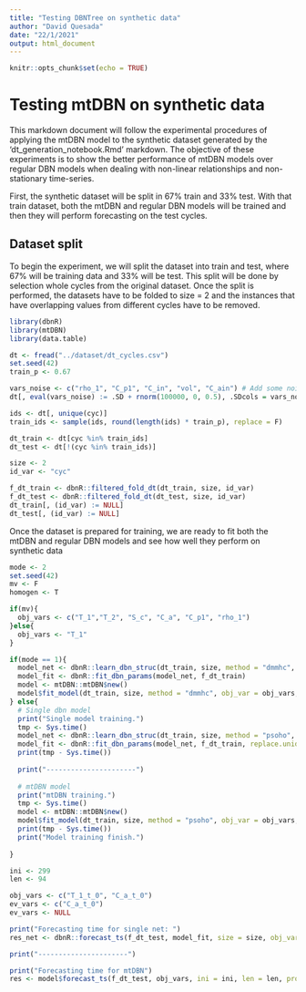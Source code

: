```yaml
---
title: "Testing DBNTree on synthetic data"
author: "David Quesada"
date: "22/1/2021"
output: html_document
---
```


```r
knitr::opts_chunk$set(echo = TRUE)
```

# Testing mtDBN on synthetic data

This markdown document will follow the experimental procedures of applying the mtDBN model to the synthetic dataset generated by the 'dt_generation_notebook.Rmd' markdown. The objective of these experiments is to show the better performance of mtDBN models over regular DBN models when dealing with non-linear relationships and non-stationary time-series. 

First, the synthetic dataset will be split in 67% train and 33% test. With that train dataset, both the mtDBN and regular DBN models will be trained and then they will perform forecasting on the test cycles. 

## Dataset split

To begin the experiment, we will split the dataset into train and test, where 67% will be training data and 33% will be test. This split will be done by selection whole cycles from the original dataset. Once the split is performed, the datasets have to be folded to size = 2 and the instances that have overlapping values from different cycles have to be removed.

```r
library(dbnR)
library(mtDBN)
library(data.table)
```

```r
dt <- fread("../dataset/dt_cycles.csv")
set.seed(42)
train_p <- 0.67

vars_noise <- c("rho_1", "C_p1", "C_in", "vol", "C_ain") # Add some noise to avoid singular matrix errors later
dt[, eval(vars_noise) := .SD + rnorm(100000, 0, 0.5), .SDcols = vars_noise]

ids <- dt[, unique(cyc)]
train_ids <- sample(ids, round(length(ids) * train_p), replace = F)

dt_train <- dt[cyc %in% train_ids]
dt_test <- dt[!(cyc %in% train_ids)]

size <- 2
id_var <- "cyc"

f_dt_train <- dbnR::filtered_fold_dt(dt_train, size, id_var)
f_dt_test <- dbnR::filtered_fold_dt(dt_test, size, id_var)
dt_train[, (id_var) := NULL]
dt_test[, (id_var) := NULL]
```

Once the dataset is prepared for training, we are ready to fit both the mtDBN and regular DBN models and see how well they perform on synthetic data

```r
mode <- 2
set.seed(42)
mv <- F
homogen <- T

if(mv){
  obj_vars <- c("T_1","T_2", "S_c", "C_a", "C_p1", "rho_1")
}else{
  obj_vars <- "T_1"
}

if(mode == 1){
  model_net <- dbnR::learn_dbn_struc(dt_train, size, method = "dmmhc", f_dt = f_dt_train)
  model_fit <- dbnR::fit_dbn_params(model_net, f_dt_train)
  model <- mtDBN::mtDBN$new()
  model$fit_model(dt_train, size, method = "dmmhc", obj_var = obj_vars, mv = mv, homogen = homogen, min_ind = 300, max_depth = 6, f_dt = f_dt_train, prune_val = 0.045)
} else{
  # Single dbn model
  print("Single model training.")
  tmp <- Sys.time()
  model_net <- dbnR::learn_dbn_struc(dt_train, size, method = "psoho", f_dt = f_dt_train, n_it = 20, n_ind = 50, gb_cte = 0.5, lb_cte = 0.5, r_probs = c(-0.5, 1.5), v_probs = c(10,65,25))
  model_fit <- dbnR::fit_dbn_params(model_net, f_dt_train, replace.unidentifiable = T)
  print(tmp - Sys.time())
  
  print("----------------------")
  
  # mtDBN model
  print("mtDBN training.")
  tmp <- Sys.time()
  model <- mtDBN::mtDBN$new()
  model$fit_model(dt_train, size, method = "psoho", obj_var = obj_vars, mv = mv, homogen = homogen, min_ind = 300, max_depth = 6, f_dt = f_dt_train, n_it = 20, n_ind = 50, gb_cte = 0.5, lb_cte = 0.5, r_probs = c(-0.5, 1.5), v_probs = c(10,65,25), prune_val = 0.045)
  print(tmp - Sys.time())
  print("Model training finish.")
  
} 

```

```r
ini <- 299
len <- 94

obj_vars <- c("T_1_t_0", "C_a_t_0")
ev_vars <- c("C_a_t_0")
ev_vars <- NULL

print("Forecasting time for single net: ")
res_net <- dbnR::forecast_ts(f_dt_test, model_fit, size = size, obj_vars = obj_vars, ini = ini, len = len, prov_ev = ev_vars)

print("----------------------")

print("Forecasting time for mtDBN")
res <- model$forecast_ts(f_dt_test, obj_vars, ini = ini, len = len, prov_ev = ev_vars)

```
